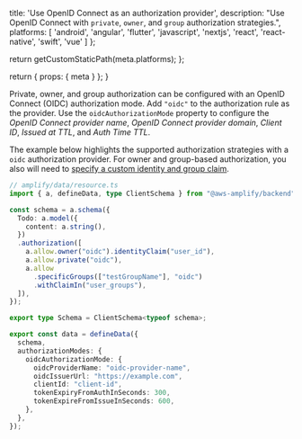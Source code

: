 
  title: 'Use OpenID Connect as an authorization provider',
  description: "Use OpenID Connect with `private`, `owner`, and `group` authorization strategies.",
  platforms: [
    'android',
    'angular',
    'flutter',
    'javascript',
    'nextjs',
    'react',
    'react-native',
    'swift',
    'vue'
  ]
};

  return getCustomStaticPath(meta.platforms);
};

  return {
    props: {
      meta
    }
  };
}

Private, owner, and group authorization can be configured with an OpenID Connect (OIDC) authorization mode. Add `"oidc"` to the authorization rule as the provider. Use the `oidcAuthorizationMode` property to configure the *OpenID Connect provider name*, *OpenID Connect provider domain*, *Client ID*, *Issued at TTL*, and *Auth Time TTL*.

The example below highlights the supported authorization strategies with a `oidc` authorization provider. For owner and group-based authorization, you also will need to [specify a custom identity and group claim](/gen2/build-a-backend/data/customize-authz/configure-custom-identity-and-group-claim).

```ts title="amplify/data/resource.ts"
// amplify/data/resource.ts
import { a, defineData, type ClientSchema } from "@aws-amplify/backend";

const schema = a.schema({
  Todo: a.model({
    content: a.string(),
  })
  .authorization([
    a.allow.owner("oidc").identityClaim("user_id"),
    a.allow.private("oidc"),
    a.allow
      .specificGroups(["testGroupName"], "oidc")
      .withClaimIn("user_groups"),
  ]),
});

export type Schema = ClientSchema<typeof schema>;

export const data = defineData({
  schema,
  authorizationModes: {
    oidcAuthorizationMode: {
      oidcProviderName: "oidc-provider-name",
      oidcIssuerUrl: "https://example.com",
      clientId: "client-id",
      tokenExpiryFromAuthInSeconds: 300,
      tokenExpireFromIssueInSeconds: 600,
    },
  },
});
```
